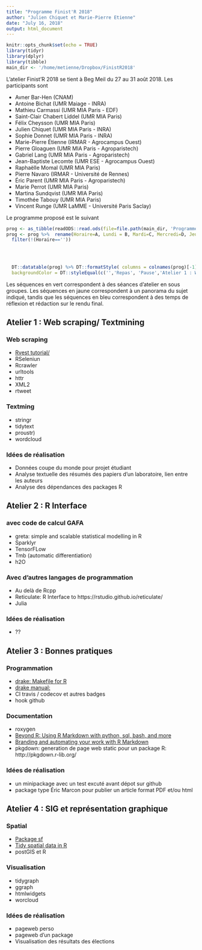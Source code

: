```yaml
---
title: "Programme Finist'R 2018"
author: "Julien Chiquet et Marie-Pierre Etienne"
date: "July 16, 2018"
output: html_document
---
```


```r
knitr::opts_chunk$set(echo = TRUE)
library(tidyr)
library(dplyr)
library(tibble)
main_dir <- '/home/metienne/Dropbox/FinistR2018'
```



L'atelier Finist'R 2018 se tient à Beg Meil du 27 au 31 août 2018. Les participants sont

- Avner Bar-Hen (CNAM)
- Antoine Bichat (UMR Maiage - INRA)
- Mathieu Carmassi (UMR MIA Paris - EDF)
- Saint-Clair Chabert Liddel (UMR MIA Paris)
- Félix Cheysson (UMR MIA Paris)
- Julien Chiquet (UMR MIA Paris - INRA)
- Sophie Donnet (UMR MIA Paris - INRA)
- Marie-Pierre Étienne (IRMAR - Agrocampus Ouest)
- Pierre Gloaguen (UMR MIA Paris - Agroparistech)
- Gabriel Lang (UMR MIA Paris - Agroparistech)
- Jean-Baptiste Lecomte (UMR ESE - Agrocampus Ouest)
- Raphaëlle Momal (UMR MIA Paris)
- Pierre Navaro (IRMAR - Université de Rennes)
- Éric Parent (UMR MIA Paris - Agroparistech)
- Marie Perrot (UMR MIA Paris)
- Martina Sundqvist (UMR MIA Paris)
- Timothée Tabouy (UMR MIA Paris)
- Vincent Runge (UMR LaMME - Université  Paris Saclay)


Le programme proposé est  le suivant


```r
prog <- as_tibble(readODS::read.ods(file=file.path(main_dir, 'Programme.ods'))[[1]])
prog <- prog %>%  rename(Horaire=A, Lundi = B, Mardi=C, Mercredi=D, Jeudi=E, Vendredi=F) %>%
  filter(!(Horaire==''))


  
  
  DT::datatable(prog) %>% DT::formatStyle( columns = colnames(prog)[-1],
  backgroundColor = DT::styleEqual(c('','Repas', 'Pause','Atelier 1 : Web scraping/ Textmining', 'Atelier 2 : R Interface', 'Atelier 3 : bonnes pratiques de programmation','Atelier 4 : SIG et représentation graphique', 'Optimisation – J. Chiquet', 'Package – J. Chiquet', 'Base de données -MP Etienne', 'Atelier 3 : Point P. Navarro','Atelier 1 : Bilan','Atelier 2 : Bilan','Atelier 3 : Bilan','Atelier 4 : Bilan', 'Bilan', 'Finalisation des rendus' ), c('lightgray','#c9dfe8', '#c9dfe8','#def7cf',  '#c3f2a7','#b5f48d','#96e863','#f2fc9c', '#f2fc9c', '#f2fc9c', '#f2fc9c', '#9ceefc', '#9ceefc', '#9ceefc', '#9ceefc', '#9ceefc', '#9ceefc') ))
```

Les séquences en vert correspondent à des séances d'atelier en sous groupes. Les séquences en jaune correspondent à un panorama du sujet indiqué, tandis que les séquences en bleu correspondent à des temps de réflexion et rédaction sur le rendu final.


## Atelier 1 : Web scraping/ Textmining

### Web scraping
- [Rvest tutorial/](https://stat4701.github.io/edav/2015/04/02/rvest_tutorial/)
- RSeleniun
- Rcrawler
- urltools
- httr
- XML2
- rtweet

### Textming
- stringr
- tidytext
- proustr)
- wordcloud


### Idées de réalisation 
- Données coupe du monde pour projet étudiant
- Analyse textuelle des résumés des papiers d'un laboratoire, lien entre les auteurs
- Analyse des dépendances des packages R


##  Atelier 2 : R Interface

### avec code de calcul GAFA 

- greta: simple and scalable statistical modelling in R 
- Sparklyr
- TensorFLow
- Tmb (automatic differentiation)
- h2O 

### Avec d'autres langages de programmation
- Au delà de Rcpp
- Reticulate: R Interface to https://rstudio.github.io/reticulate/
- Julia 

### Idées de réalisation
- ??



## Atelier 3 : Bonnes pratiques 

### Programmation

- [drake: Makefile for R ](https://cran.r-project.org/web/packages/drake/index.html)
- [drake manual:](https://github.com/ropenscilabs/drake-manual)
- CI travis / codecov  et autres badges
- hook github


### Documentation
- roxygen
- [Beyond R: Using R Markdown with python, sql, bash, and more](Beyond R: Using R Markdown with python, sql, bash, and more)
- [Branding and automating your work with R Markdown](https://www.rstudio.com/resources/videos/branding-and-automating-your-work-with-r-markdown/)
- pkgdown: generation de page web static pour un package R: http://pkgdown.r-lib.org/



### Idées de réalisation 
- un minipackage avec un test excuté avant dépot sur github
- package type Éric Marcon pour publier un article format PDF et/ou html

## Atelier 4 : SIG et représentation graphique

### Spatial 
- [Package sf](https://cran.r-project.org/web/packages/sf/index.html)
- [Tidy spatial data in R](http://strimas.com/r/tidy-sf/)
- postGIS et R

### Visualisation
- tidygraph
- ggraph
- htmlwidgets
- worcloud

### Idées de réalisation 
- pageweb perso
- pageweb d'un package
- Visualisation des résultats des élections




 
 
 
